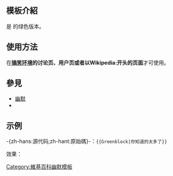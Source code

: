 <includeonly><!-- 在這裡加入模板的保護標識 --></includeonly><noinclude>{{Documentation subpage}}</noinclude>
<!-- 在本行下編輯模板說明 -->
== 模板介紹 ==
{{幽默|nocat=<noinclude>true</noinclude>}}

是{{tl|Block}} 的绿色版本。
== 使用方法 ==
在'''<u>搞笑环境</u>的讨论页、用户页或者以Wikipedia:开头的页面'''才可使用。
== 參見 ==
* [[幽默]]
* {{tl|Block}}

== 示例 ==
-{zh-hans:源代码;zh-hant:原始碼}-：<code><nowiki>{{Greenblock|你知道的太多了}}</nowiki></code>

效果：{{greenblock|你知道的太多了}}

<includeonly>
<!-- 本行下加入模板的分類 -->
[[Category:維基百科幽默模板]]
</includeonly>